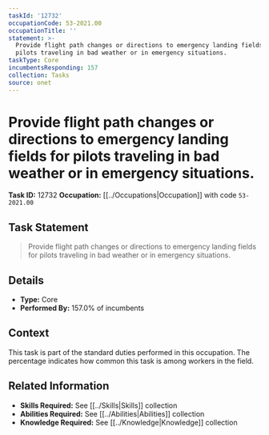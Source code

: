 ```yaml
---
taskId: '12732'
occupationCode: 53-2021.00
occupationTitle: ''
statement: >-
  Provide flight path changes or directions to emergency landing fields for
  pilots traveling in bad weather or in emergency situations.
taskType: Core
incumbentsResponding: 157
collection: Tasks
source: onet
---
```

# Provide flight path changes or directions to emergency landing fields for pilots traveling in bad weather or in emergency situations.

**Task ID:** 12732
**Occupation:** [[../Occupations|Occupation]] with code `53-2021.00`

## Task Statement

> Provide flight path changes or directions to emergency landing fields for pilots traveling in bad weather or in emergency situations.

## Details

- **Type:** Core
- **Performed By:** 157.0% of incumbents

## Context

This task is part of the standard duties performed in this occupation. The percentage indicates how common this task is among workers in the field.

## Related Information

- **Skills Required:** See [[../Skills|Skills]] collection
- **Abilities Required:** See [[../Abilities|Abilities]] collection
- **Knowledge Required:** See [[../Knowledge|Knowledge]] collection
